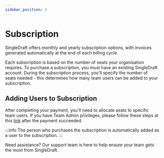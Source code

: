 ```yaml
---
sidebar_position: 3
---
```


# Subscription

SingleDraft offers monthly and yearly subscription options, with invoices generated
automatically at the end of each billing cycle.

Each subscription is based on the number of seats your organisation requires.
To purchase a subscription, you must have an existing SingleDraft account.
During the subscription process, you'll specify the number of seats needed - this
determines how many team users can be added to your subscription.

## Adding Users to Subscription

After completing your payment, you'll need to allocate seats to specific team users.
If you have Team Admin privileges, please follow these steps at this
[link](https://singledraft.ai/payment-success) after the payment succeeded.

:::info
The person who purchases the subscription is automatically added as a user to the
subscription.
:::

Need assistance? Our support team is here to help ensure your team gets the most
from SingleDraft.
